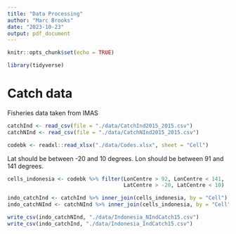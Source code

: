 ```yaml
---
title: "Data Processing"
author: "Marc Brooks"
date: "2023-10-23"
output: pdf_document
---
```


```r
knitr::opts_chunk$set(echo = TRUE)

library(tidyverse)
```


# Catch data 

Fisheries data taken from IMAS
```r
catchInd <- read_csv(file = "./data/CatchInd2015_2015.csv")
catchNInd <- read_csv(file = "./data/CatchNInd2015_2015.csv")

codebk <- readxl::read_xlsx("./data/Codes.xlsx", sheet = "Cell")
```



Lat should be between -20 and 10 degrees. Lon should be between 91 and 141 
degrees.

```r
cells_indonesia <- codebk %>% filter(LonCentre > 92, LonCentre < 141,
                                     LatCentre > -20, LatCentre < 10)
```


```r
indo_catchInd <- catchInd %>% inner_join(cells_indonesia, by = "Cell")
indo_catchNInd <- catchNInd %>% inner_join(cells_indonesia, by = "Cell")

write_csv(indo_catchNInd, "./data/Indonesia_NIndCatch15.csv")
write_csv(indo_catchInd, "./data/Indonesia_IndCatch15.csv")
```

